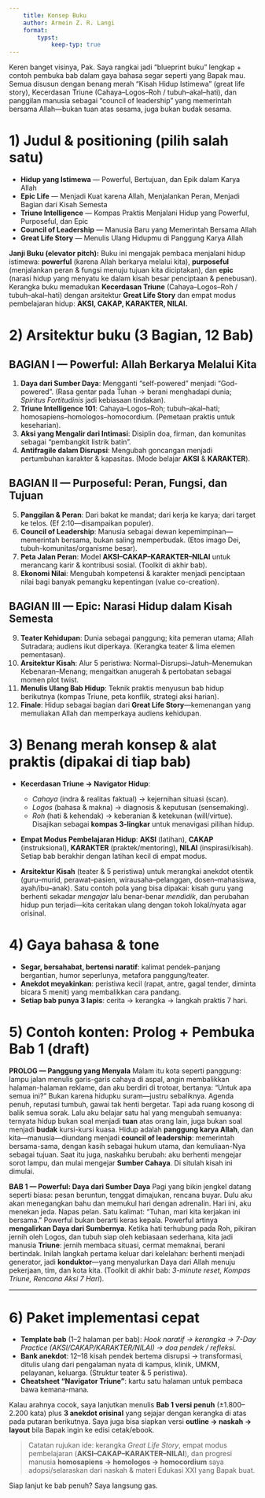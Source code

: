 ```yaml
---
    title: Konsep Buku
    author: Armein Z. R. Langi
    format:
        typst: 
            keep-typ: true
---
```


Keren banget visinya, Pak. Saya rangkai jadi “blueprint buku” lengkap + contoh pembuka bab dalam gaya bahasa segar seperti yang Bapak mau. Semua disusun dengan benang merah “Kisah Hidup Istimewa” (great life story), Kecerdasan Triune (Cahaya–Logos–Roh / tubuh–akal–hati), dan panggilan manusia sebagai “council of leadership” yang memerintah bersama Allah—bukan tuan atas sesama, juga bukan budak sesama.

# 1) Judul & positioning (pilih salah satu)

* **Hidup yang Istimewa** — Powerful, Bertujuan, dan Epik dalam Karya Allah
* **Epic Life** — Menjadi Kuat karena Allah, Menjalankan Peran, Menjadi Bagian dari Kisah Semesta
* **Triune Intelligence** — Kompas Praktis Menjalani Hidup yang Powerful, Purposeful, dan Epic
* **Council of Leadership** — Manusia Baru yang Memerintah Bersama Allah
* **Great Life Story** — Menulis Ulang Hidupmu di Panggung Karya Allah

**Janji Buku (elevator pitch):**
Buku ini mengajak pembaca menjalani hidup istimewa: **powerful** (karena Allah berkarya melalui kita), **purposeful** (menjalankan peran & fungsi menuju tujuan kita diciptakan), dan **epic** (narasi hidup yang menyatu ke dalam kisah besar penciptaan & penebusan). Kerangka buku memadukan **Kecerdasan Triune** (Cahaya–Logos–Roh / tubuh–akal–hati) dengan arsitektur **Great Life Story** dan empat modus pembelajaran hidup: **AKSI, CAKAP, KARAKTER, NILAI.** 

# 2) Arsitektur buku (3 Bagian, 12 Bab)

## BAGIAN I — Powerful: Allah Berkarya Melalui Kita

1. **Daya dari Sumber Daya**: Mengganti “self-powered” menjadi “God-powered”. (Rasa gentar pada Tuhan → berani menghadapi dunia; *Spiritus Fortitudinis* jadi kebiasaan tindakan). 
2. **Triune Intelligence 101**: Cahaya–Logos–Roh; tubuh–akal–hati; homosapiens–homologos–homocordium. (Pemetaan praktis untuk keseharian). 
3. **Aksi yang Mengalir dari Intimasi**: Disiplin doa, firman, dan komunitas sebagai “pembangkit listrik batin”.
4. **Antifragile dalam Disrupsi**: Mengubah goncangan menjadi pertumbuhan karakter & kapasitas. (Mode belajar **AKSI** & **KARAKTER**). 

## BAGIAN II — Purposeful: Peran, Fungsi, dan Tujuan

5. **Panggilan & Peran**: Dari bakat ke mandat; dari kerja ke karya; dari target ke telos. (Ef 2:10—disampaikan populer).
6. **Council of Leadership**: Manusia sebagai dewan kepemimpinan—memerintah bersama, bukan saling memperbudak. (Etos imago Dei, tubuh-komunitas/organisme besar). 
7. **Peta Jalan Peran**: Model **AKSI–CAKAP–KARAKTER–NILAI** untuk merancang karir & kontribusi sosial. (Toolkit di akhir bab). 
8. **Ekonomi Nilai**: Mengubah kompetensi & karakter menjadi penciptaan nilai bagi banyak pemangku kepentingan (value co-creation).

## BAGIAN III — Epic: Narasi Hidup dalam Kisah Semesta

9. **Teater Kehidupan**: Dunia sebagai panggung; kita pemeran utama; Allah Sutradara; audiens ikut diperkaya. (Kerangka teater & lima elemen pementasan). 
10. **Arsitektur Kisah**: Alur 5 peristiwa: Normal–Disrupsi–Jatuh–Menemukan Kebenaran–Menang; mengaitkan anugerah & pertobatan sebagai momen plot twist. 
11. **Menulis Ulang Bab Hidup**: Teknik praktis menyusun bab hidup berikutnya (kompas Triune, peta konflik, strategi aksi harian).
12. **Finale**: Hidup sebagai bagian dari **Great Life Story**—kemenangan yang memuliakan Allah dan memperkaya audiens kehidupan. 

# 3) Benang merah konsep & alat praktis (dipakai di tiap bab)

* **Kecerdasan Triune → Navigator Hidup**:

  * *Cahaya* (indra & realitas faktual) → kejernihan situasi (scan).
  * *Logos* (bahasa & makna) → diagnosis & keputusan (sensemaking).
  * *Roh* (hati & kehendak) → keberanian & ketekunan (will/virtue).
    Disajikan sebagai **kompas 3-lingkar** untuk menavigasi pilihan hidup. 
* **Empat Modus Pembelajaran Hidup**: **AKSI** (latihan), **CAKAP** (instruksional), **KARAKTER** (praktek/mentoring), **NILAI** (inspirasi/kisah). Setiap bab berakhir dengan latihan kecil di empat modus. 
* **Arsitektur Kisah** (teater & 5 peristiwa) untuk merangkai anekdot otentik (guru–murid, perawat–pasien, wirausaha–pelanggan, dosen–mahasiswa, ayah/ibu–anak). Satu contoh pola yang bisa dipakai: kisah guru yang berhenti sekadar *mengajar* lalu benar-benar *mendidik*, dan perubahan hidup pun terjadi—kita ceritakan ulang dengan tokoh lokal/nyata agar orisinal. 

# 4) Gaya bahasa & tone

* **Segar, bersahabat, bertensi naratif**: kalimat pendek–panjang bergantian, humor seperlunya, metafora panggung/teater.
* **Anekdot meyakinkan**: peristiwa kecil (rapat, antre, gagal tender, diminta bicara 5 menit) yang membalikkan cara pandang.
* **Setiap bab punya 3 lapis**: cerita → kerangka → langkah praktis 7 hari.

# 5) Contoh konten: Prolog + Pembuka Bab 1 (draft)

**PROLOG — Panggung yang Menyala**
Malam itu kota seperti panggung: lampu jalan menulis garis-garis cahaya di aspal, angin membalikkan halaman-halaman reklame, dan aku berdiri di trotoar, bertanya: “Untuk apa semua ini?” Bukan karena hidupku suram—justru sebaliknya. Agenda penuh, reputasi tumbuh, gawai tak henti bergetar. Tapi ada ruang kosong di balik semua sorak.
Lalu aku belajar satu hal yang mengubah semuanya: ternyata hidup bukan soal menjadi **tuan** atas orang lain, juga bukan soal menjadi **budak** kursi-kursi kuasa. Hidup adalah **panggung karya Allah**, dan kita—manusia—diundang menjadi **council of leadership**: memerintah bersama-sama, dengan kasih sebagai hukum utama, dan kemuliaan-Nya sebagai tujuan. Saat itu juga, naskahku berubah: aku berhenti mengejar sorot lampu, dan mulai mengejar **Sumber Cahaya**. Di situlah kisah ini dimulai. 

**BAB 1 — Powerful: Daya dari Sumber Daya**
Pagi yang bikin jengkel datang seperti biasa: pesan beruntun, tenggat dimajukan, rencana buyar. Dulu aku akan menegangkan bahu dan memukul hari dengan adrenalin. Hari ini, aku menekan jeda. Napas pelan. Satu kalimat: “Tuhan, mari kita kerjakan ini bersama.”
Powerful bukan berarti keras kepala. Powerful artinya **mengalirkan Daya dari Sumbernya**. Ketika hati terhubung pada Roh, pikiran jernih oleh Logos, dan tubuh siap oleh kebiasaan sederhana, kita jadi manusia **Triune**: jernih membaca situasi, cermat memaknai, berani bertindak. Inilah langkah pertama keluar dari kelelahan: berhenti menjadi generator, jadi **konduktor**—yang menyalurkan Daya dari Allah menuju pekerjaan, tim, dan kota kita. (Toolkit di akhir bab: *3-minute reset, Kompas Triune, Rencana Aksi 7 Hari*). 

---

# 6) Paket implementasi cepat

* **Template bab** (1–2 halaman per bab): *Hook naratif → kerangka → 7-Day Practice (AKSI/CAKAP/KARAKTER/NILAI) → doa pendek / refleksi*. 
* **Bank anekdot**: 12–18 kisah pendek bertema disrupsi → transformasi, ditulis ulang dari pengalaman nyata di kampus, klinik, UMKM, pelayanan, keluarga. (Struktur teater & 5 peristiwa). 
* **Cheatsheet “Navigator Triune”**: kartu satu halaman untuk pembaca bawa kemana-mana.

Kalau arahnya cocok, saya lanjutkan menulis **Bab 1 versi penuh** (±1.800–2.200 kata) plus **3 anekdot orisinal** yang sejajar dengan kerangka di atas pada putaran berikutnya. Saya juga bisa siapkan versi **outline → naskah → layout** bila Bapak ingin ke edisi cetak/ebook.

> Catatan rujukan ide: kerangka *Great Life Story*, empat modus pembelajaran (**AKSI–CAKAP–KARAKTER–NILAI**), dan progresi manusia **homosapiens → homologos → homocordium** saya adopsi/selaraskan dari naskah & materi Edukasi XXI yang Bapak buat.  

Siap lanjut ke bab penuh? Saya langsung gas.
